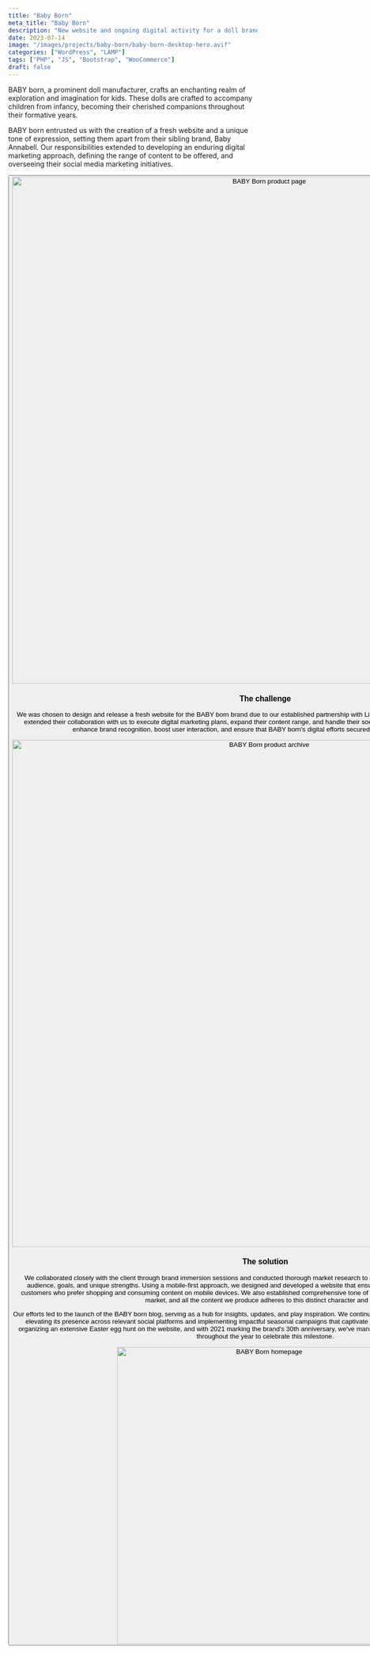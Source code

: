 ```yaml
---
title: "Baby Born"
meta_title: "Baby Born"
description: "New website and ongoing digital activity for a doll brand."
date: 2023-07-14
image: "/images/projects/baby-born/baby-born-desktop-hero.avif"
categories: ["WordPress", "LAMP"]
tags: ["PHP", "JS", "Bootstrap", "WooCommerce"]
draft: false
---
```


BABY born, a prominent doll manufacturer, crafts an enchanting realm of exploration and imagination for kids. These dolls are crafted to accompany children from infancy, becoming their cherished companions throughout their formative years.

BABY born entrusted us with the creation of a fresh website and a unique tone of expression, setting them apart from their sibling brand, Baby Annabell. Our responsibilities extended to developing an enduring digital marketing approach, defining the range of content to be offered, and overseeing their social media marketing initiatives.

<Button label="Visit the website" link="https://shop.zapfcreation.co.uk/baby-born/" style="solid" target="_blank"/>

<img src="/images/projects/baby-born/baby-born-product-page.avif" alt="BABY Born product page" width="1024" loading="lazy"/>

### The challenge

We was chosen to design and release a fresh website for the BABY born brand due to our established partnership with Little Tikes. Once the website went live, BABY born extended their collaboration with us to execute digital marketing plans, expand their content range, and handle their social media presence. Our primary goals were to enhance brand recognition, boost user interaction, and ensure that BABY born's digital efforts secured its top position in the industry.

<img src="/images/projects/baby-born/baby-born-product-listing.avif" alt="BABY Born product archive" width="1024" loading="lazy"/>

### The solution

We collaborated closely with the client through brand immersion sessions and conducted thorough market research to gain a precise understanding of BABY born, its audience, goals, and unique strengths. Using a mobile-first approach, we designed and developed a website that ensures a seamless checkout process, catering to customers who prefer shopping and consuming content on mobile devices. We also established comprehensive tone of voice guidelines that set BABY born apart in the market, and all the content we produce adheres to this distinct character and style.

Our efforts led to the launch of the BABY born blog, serving as a hub for insights, updates, and play inspiration. We continue to manage BABY born's social media marketing, elevating its presence across relevant social platforms and implementing impactful seasonal campaigns that captivate its followers. Some notable campaigns include organizing an extensive Easter egg hunt on the website, and with 2021 marking the brand's 30th anniversary, we've managed announcements and are planning surprises throughout the year to celebrate this milestone.

<div class="content-images-grid-2">
    <img src="/images/projects/baby-born/baby-born-homepage.avif" alt="BABY Born homepage" width="600" loading="lazy"/>
</div>